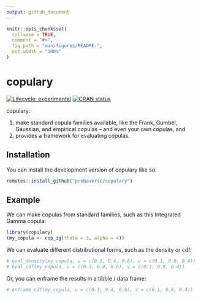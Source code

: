 ```yaml
---
output: github_document
---
```


<!-- README.md is generated from README.Rmd. Please edit that file -->

```r
knitr::opts_chunk$set(
  collapse = TRUE,
  comment = "#>",
  fig.path = "man/figures/README-",
  out.width = "100%"
)
```

# copulary

<!-- badges: start -->
[![Lifecycle: experimental](https://img.shields.io/badge/lifecycle-experimental-orange.svg)](https://lifecycle.r-lib.org/articles/stages.html#experimental)
[![CRAN status](https://www.r-pkg.org/badges/version/copulary)](https://CRAN.R-project.org/package=copulary)
<!-- badges: end -->

copulary:

1. make standard copula families available, like the Frank, Gumbel, Gaussian, and empirical copulas -- and even your own copulas, and
2. provides a framework for evaluating copulas.

## Installation

You can install the development version of copulary like so:

``` r
remotes::install_github("probaverse/copulary")
```

## Example

We can make copulas from standard families, such as this Integrated Gamma copula:

```r
library(copulary)
(my_copula <- cop_ig(theta = 3, alpha = 4))
```

We can evaluate different distributional forms, such as the density or cdf:

```r
# eval_density(my_copula, u = c(0.3, 0.4, 0.6), v = c(0.1, 0.9, 0.4))
# eval_cdf(my_copula, u = c(0.3, 0.4, 0.6), v = c(0.1, 0.9, 0.4))
```

Or, you can enframe the results in a tibble / data frame:

```r
# enframe_cdf(my_copula, u = c(0.3, 0.4, 0.6), v = c(0.1, 0.9, 0.4))
```
